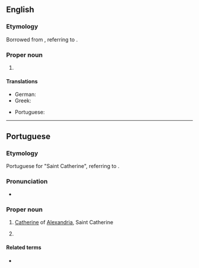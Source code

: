 ==English==
{{wikipedia}}

===Etymology===
Borrowed from {{bor|en|pt|Santa Catarina}}, referring to {{w|Catherine of Alexandria}}.

===Proper noun===
{{en-proper noun|head=Santa Catarina}}

# {{place|en|state|r/South Region|c/Brazil|capital=Florianópolis}}

====Translations====
{{trans-top|state in southern Brazil}}
* German: {{t|de|Santa Catarina|n}}
* Greek: {{t|el|Σάντα Καταρίνα|f}}
{{trans-mid}}
* Portuguese: {{t+|pt|Santa Catarina|f}}
{{trans-bottom}}

----

==Portuguese==

===Etymology===
Portuguese for "Saint Catherine", referring to {{w|Catherine of Alexandria}}.

===Pronunciation===
{{pt-IPA}}
* {{audio|pt|Pt-br Santa Catarina.ogg|Audio (BR)}}

===Proper noun===
{{pt-proper noun|f|head=[[santa|Santa]] [[Catarina]]}}

# {{senseid|pt|Catherine of Alexandria}} [[Catherine]] of [[Alexandria]], Saint Catherine
# {{place|pt|state|r/South Region|c/Brazil|capital=Florianópolis}}
#: {{syn|pt|SC}} {{gloss|abbreviation}}

====Related terms====
* {{l|pt|catarinense}} {{gloss|[[demonym]] of the Brazilian state}}